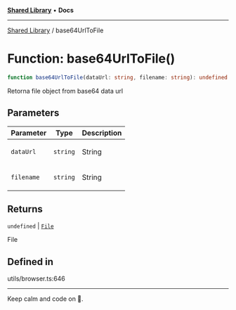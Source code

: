 
<Meta title="Libs/Shared/functions/base64UrlToFile" />



[**Shared Library**](/?path=/docs/libs-shared-overview--page) • **Docs**

***

[Shared Library](/?path=/docs/libs-shared-overview--page) / base64UrlToFile

# Function: base64UrlToFile()

```ts
function base64UrlToFile(dataUrl: string, filename: string): undefined | File
```

Retorna file object from base64 data url

## Parameters

<table>
<thead>
<tr>
<th>Parameter</th>
<th>Type</th>
<th>Description</th>
</tr>
</thead>
<tbody>
<tr>
<td>

`dataUrl`

</td>
<td>

`string`

</td>
<td>

String

</td>
</tr>
<tr>
<td>

`filename`

</td>
<td>

`string`

</td>
<td>

String

</td>
</tr>
</tbody>
</table>

## Returns

`undefined` \| [`File`](https://developer.mozilla.org/docs/Web/API/File)

File

## Defined in

utils/browser.ts:646


***

Keep calm and code on 🤘.